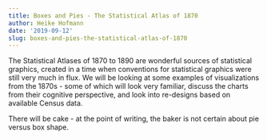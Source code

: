 ```yaml
---
title: Boxes and Pies - The Statistical Atlas of 1870
author: Heike Hofmann
date: '2019-09-12'
slug: boxes-and-pies-the-statistical-atlas-of-1870
---
```


The Statistical Atlases of 1870 to 1890 are wonderful sources of statistical graphics, created in a time when conventions for statistical graphics were still very much in flux. We will be looking at some examples of visualizations from the 1870s - some of which will look very familiar, discuss the charts from their cognitive perspective, and look into re-designs based on available Census data.

There will be cake - at the point of writing, the baker is not certain about pie versus box shape.

